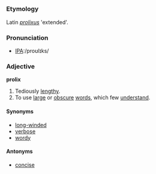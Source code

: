 =={{en}}==

===Etymology===
Latin ''[[prolixus]]'' 'extended'.

===Pronunciation===
*[[w:International Phonetic Alphabet|IPA]]:/proʊlɪks/

===Adjective===
'''prolix'''
# Tediously [[lengthy]].
# To use [[large]] or [[obscure]] [[words]], which few [[understand]].

====Synonyms====
*[[long-winded]]
*[[verbose]]
*[[wordy]]

====Antonyms====
*[[concise]]